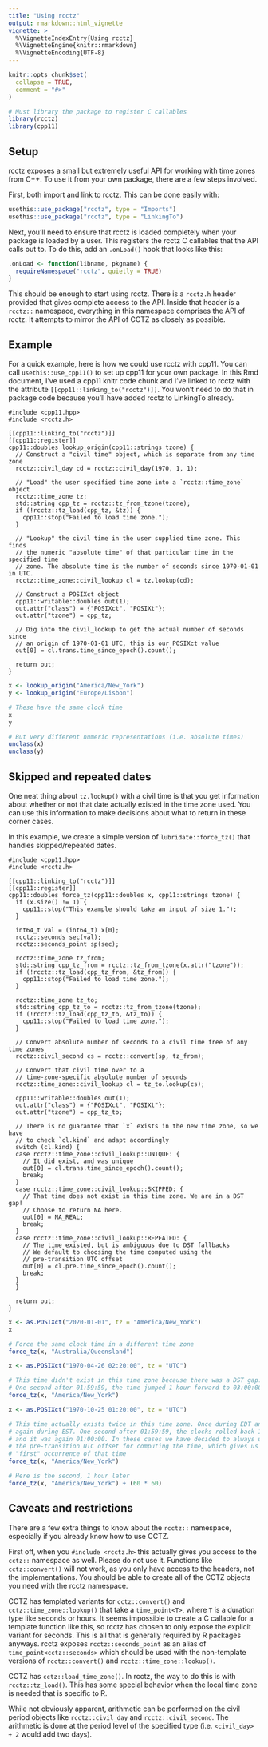 ```yaml
---
title: "Using rcctz"
output: rmarkdown::html_vignette
vignette: >
  %\VignetteIndexEntry{Using rcctz}
  %\VignetteEngine{knitr::rmarkdown}
  %\VignetteEncoding{UTF-8}
---
```


```r
knitr::opts_chunk$set(
  collapse = TRUE,
  comment = "#>"
)
```

```r
# Must library the package to register C callables
library(rcctz)
library(cpp11)
```

## Setup

rcctz exposes a small but extremely useful API for working with time zones from C++. To use it from your own package, there are a few steps involved.

First, both import and link to rcctz. This can be done easily with:

```r
usethis::use_package("rcctz", type = "Imports")
usethis::use_package("rcctz", type = "LinkingTo")
```

Next, you'll need to ensure that rcctz is loaded completely when your package is loaded by a user. This registers the rcctz C callables that the API calls out to. To do this, add an `.onLoad()` hook that looks like this:

```r
.onLoad <- function(libname, pkgname) {
  requireNamespace("rcctz", quietly = TRUE)
}
```

This should be enough to start using rcctz. There is a `rcctz.h` header provided that gives complete access to the API. Inside that header is a `rcctz::` namespace, everything in this namespace comprises the API of rcctz. It attempts to mirror the API of CCTZ as closely as possible.

## Example

For a quick example, here is how we could use rcctz with cpp11. You can call `usethis::use_cpp11()` to set up cpp11 for your own package. In this Rmd document, I've used a cpp11 knitr code chunk and I've linked to rcctz with the attribute `[[cpp11::linking_to("rcctz")]]`. You won't need to do that in package code because you'll have added rcctz to LinkingTo already.

```cpp11
#include <cpp11.hpp>
#include <rcctz.h>

[[cpp11::linking_to("rcctz")]]
[[cpp11::register]]
cpp11::doubles lookup_origin(cpp11::strings tzone) {
  // Construct a "civil time" object, which is separate from any time zone
  rcctz::civil_day cd = rcctz::civil_day(1970, 1, 1);

  // "Load" the user specified time zone into a `rcctz::time_zone` object
  rcctz::time_zone tz;
  std::string cpp_tz = rcctz::tz_from_tzone(tzone);
  if (!rcctz::tz_load(cpp_tz, &tz)) {
    cpp11::stop("Failed to load time zone.");
  }

  // "Lookup" the civil time in the user supplied time zone. This finds
  // the numeric "absolute time" of that particular time in the specified time
  // zone. The absolute time is the number of seconds since 1970-01-01 in UTC.
  rcctz::time_zone::civil_lookup cl = tz.lookup(cd);

  // Construct a POSIXct object
  cpp11::writable::doubles out(1);
  out.attr("class") = {"POSIXct", "POSIXt"};
  out.attr("tzone") = cpp_tz;
  
  // Dig into the civil_lookup to get the actual number of seconds since
  // an origin of 1970-01-01 UTC, this is our POSIXct value
  out[0] = cl.trans.time_since_epoch().count();

  return out;
}
```

```r
x <- lookup_origin("America/New_York")
y <- lookup_origin("Europe/Lisbon")

# These have the same clock time
x
y

# But very different numeric representations (i.e. absolute times)
unclass(x)
unclass(y)
```

## Skipped and repeated dates

One neat thing about `tz.lookup()` with a civil time is that you get information about whether or not that date actually existed in the time zone used. You can use this information to make decisions about what to return in these corner cases.

In this example, we create a simple version of `lubridate::force_tz()` that handles skipped/repeated dates.

```cpp11
#include <cpp11.hpp>
#include <rcctz.h>

[[cpp11::linking_to("rcctz")]]
[[cpp11::register]]
cpp11::doubles force_tz(cpp11::doubles x, cpp11::strings tzone) {
  if (x.size() != 1) {
    cpp11::stop("This example should take an input of size 1.");
  }

  int64_t val = (int64_t) x[0];
  rcctz::seconds sec(val);
  rcctz::seconds_point sp(sec);

  rcctz::time_zone tz_from;
  std::string cpp_tz_from = rcctz::tz_from_tzone(x.attr("tzone"));
  if (!rcctz::tz_load(cpp_tz_from, &tz_from)) {
    cpp11::stop("Failed to load time zone.");
  }

  rcctz::time_zone tz_to;
  std::string cpp_tz_to = rcctz::tz_from_tzone(tzone);
  if (!rcctz::tz_load(cpp_tz_to, &tz_to)) {
    cpp11::stop("Failed to load time zone.");
  }

  // Convert absolute number of seconds to a civil time free of any time zones
  rcctz::civil_second cs = rcctz::convert(sp, tz_from);

  // Convert that civil time over to a
  // time-zone-specific absolute number of seconds
  rcctz::time_zone::civil_lookup cl = tz_to.lookup(cs);

  cpp11::writable::doubles out(1);
  out.attr("class") = {"POSIXct", "POSIXt"};
  out.attr("tzone") = cpp_tz_to;

  // There is no guarantee that `x` exists in the new time zone, so we have
  // to check `cl.kind` and adapt accordingly
  switch (cl.kind) {
  case rcctz::time_zone::civil_lookup::UNIQUE: {
    // It did exist, and was unique
    out[0] = cl.trans.time_since_epoch().count();
    break;
  }
  case rcctz::time_zone::civil_lookup::SKIPPED: {
    // That time does not exist in this time zone. We are in a DST gap!
    // Choose to return NA here.
    out[0] = NA_REAL;
    break;
  }
  case rcctz::time_zone::civil_lookup::REPEATED: {
    // The time existed, but is ambiguous due to DST fallbacks
    // We default to choosing the time computed using the
    // pre-transition UTC offset
    out[0] = cl.pre.time_since_epoch().count();
    break;
  }
  }

  return out;
}
```
```r
x <- as.POSIXct("2020-01-01", tz = "America/New_York")
x

# Force the same clock time in a different time zone
force_tz(x, "Australia/Queensland")
```

```r
x <- as.POSIXct("1970-04-26 02:20:00", tz = "UTC")

# This time didn't exist in this time zone because there was a DST gap.
# One second after 01:59:59, the time jumped 1 hour forward to 03:00:00.
force_tz(x, "America/New_York")
```

```r
x <- as.POSIXct("1970-10-25 01:20:00", tz = "UTC")

# This time actually exists twice in this time zone. Once during EDT and
# again during EST. One second after 01:59:59, the clocks rolled back 1 hour
# and it was again 01:00:00. In these cases we have decided to always use
# the pre-transition UTC offset for computing the time, which gives us the
# "first" occurrence of that time
force_tz(x, "America/New_York")

# Here is the second, 1 hour later
force_tz(x, "America/New_York") + (60 * 60)
```

## Caveats and restrictions

There are a few extra things to know about the `rcctz::` namespace, especially if you already know how to use CCTZ.

First off, when you `#include <rcctz.h>` this actually gives you access to the `cctz::` namespace as well. Please do not use it. Functions like `cctz::convert()` will not work, as you only have access to the headers, not the implementations. You should be able to create all of the CCTZ objects you need with the rcctz namespace.

CCTZ has templated variants for `cctz::convert()` and `cctz::time_zone::lookup()` that take a `time_point<T>`, where `T` is a duration type like seconds or hours. It seems impossible to create a C callable for a template function like this, so rcctz has chosen to only expose the explicit variant for seconds. This is all that is generally required by R packages anyways. rcctz exposes `rcctz::seconds_point` as an alias of `time_point<cctz::seconds>` which should be used with the non-template versions of `rcctz::convert()` and `rcctz::time_zone::lookup()`.

CCTZ has `cctz::load_time_zone()`. In rcctz, the way to do this is with `rcctz::tz_load()`. This has some special behavior when the local time zone is needed that is specific to R.

While not obviously apparent, arithmetic can be performed on the civil period objects like `rcctz::civil_day` and `rcctz::civil_second`. The arithmetic is done at the period level of the specified type (i.e. `<civil_day> + 2` would add two days).
